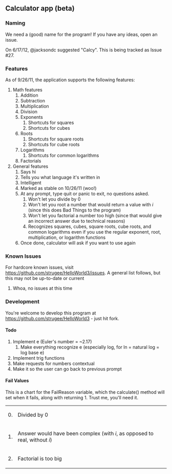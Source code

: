 == Calculator app (beta) ==

=== Naming ===
We need a (good) name for the program! If you have any ideas, open an issue.

On 6/17/12, @jacksondc suggested "Calcy". This is being tracked as Issue #27.

=== Features ===
As of 9/26/11, the application supports the following features:
# Math features
## Addition
## Subtraction
## Multiplication
## Division
## Exponents
### Shortcuts for squares
### Shortcuts for cubes
## Roots
### Shortcuts for square roots
### Shortcuts for cube roots
## Logarithms
### Shortcuts for common logarithms
## Factorials
# General features
## Says hi
## Tells you what language it's written in
## Intelligent
## Marked as stable on 10/26/11 (woo!)
## At any prompt, type quit or panic to exit, no questions asked.
### Won't let you divide by 0
### Won't let you root a number that would return a value with ''i'' (since this does Bad Things to the program)
### Won't let you factorial a number too high (since that would give an incorrect answer due to technical reasons)
### Recognizes squares, cubes, square roots, cube roots, and common logarithms even if you use the regular exponent, root, multiplication, or logarithm functions
## Once done, calculator will ask if you want to use again

=== Known Issues ===
For hardcore known issues, visit https://github.com/strugee/HelloWorld3/issues.
A general list follows, but this may not be up-to-date or current
# Whoa, no issues at this time

=== Development ===
You're welcome to develop this program at https://github.com/strugee/HelloWorld3 - just hit fork.

==== Todo ====
# Implement e (Euler's number = ~2.17)
## Make everything recognize e (especially log, for ln = natural log = log base e)
# Implement trig functions
# Make requests for numbers contextual
# Make it so the user can go back to previous prompt

==== Fail Values ====
This is a chart for the FailReason variable, which the calculate() method will set when it fails, along with returning 1. Trust me, you'll need it.
{| border="1"
|0.||Divided by 0
|-
|1.||Answer would have been complex (with ''i'', as opposed to real, without ''i'')
|-
|2.||Factorial is too big
|}